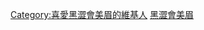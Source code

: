 {{Userbox
|border-c=#000000
|border-s=1
|id-c=#6495ED
|info-c=#ADDFAD
|info-s=10
|id=[[File:Garol Chiu 20091115.jpg|45px]]
|info=  這個用戶是'''[[邱珮淇|小豬]]的忠實粉絲'''。 
}}
[[Category:喜愛黑澀會美眉的維基人]]
<noinclude>
[[Category:藝人用戶框模板|黑澀會美眉]]
</noinclude>